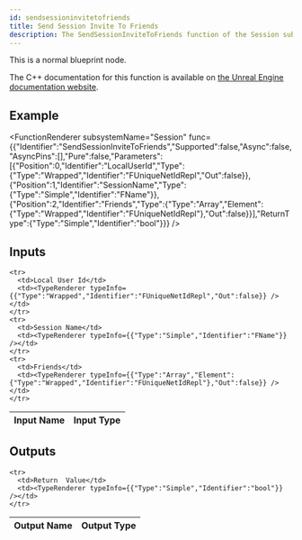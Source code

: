 ```yaml
---
id: sendsessioninvitetofriends
title: Send Session Invite To Friends
description: The SendSessionInviteToFriends function of the Session subsystem.
---
```



This is a normal blueprint node.

The C++ documentation for this function is available on [the Unreal Engine documentation website](https://dev.epicgames.com/documentation/en-us/unreal-engine/API/Plugins/OnlineSubsystem/Interfaces/IOnlineSession/).

## Example

<FunctionRenderer subsystemName="Session" func={{"Identifier":"SendSessionInviteToFriends","Supported":false,"Async":false,"AsyncPins":[],"Pure":false,"Parameters":[{"Position":0,"Identifier":"LocalUserId","Type":{"Type":"Wrapped","Identifier":"FUniqueNetIdRepl","Out":false}},{"Position":1,"Identifier":"SessionName","Type":{"Type":"Simple","Identifier":"FName"}},{"Position":2,"Identifier":"Friends","Type":{"Type":"Array","Element":{"Type":"Wrapped","Identifier":"FUniqueNetIdRepl"},"Out":false}}],"ReturnType":{"Type":"Simple","Identifier":"bool"}}} />

## Inputs


<table>
  <thead>
    <tr>
      <th>Input Name</th>
      <th>Input Type</th>
    </tr>
  </thead>
  <tbody>
    
    <tr>
      <td>Local User Id</td>
      <td><TypeRenderer typeInfo={{"Type":"Wrapped","Identifier":"FUniqueNetIdRepl","Out":false}} /></td>
    </tr>
    <tr>
      <td>Session Name</td>
      <td><TypeRenderer typeInfo={{"Type":"Simple","Identifier":"FName"}} /></td>
    </tr>
    <tr>
      <td>Friends</td>
      <td><TypeRenderer typeInfo={{"Type":"Array","Element":{"Type":"Wrapped","Identifier":"FUniqueNetIdRepl"},"Out":false}} /></td>
    </tr>
  </tbody>
</table>


## Outputs


<table>
  <thead>
    <tr>
      <th>Output Name</th>
      <th>Output Type</th>
    </tr>
  </thead>
  <tbody>
    
    <tr>
      <td>Return  Value</td>
      <td><TypeRenderer typeInfo={{"Type":"Simple","Identifier":"bool"}} /></td>
    </tr>
  </tbody>
</table>


